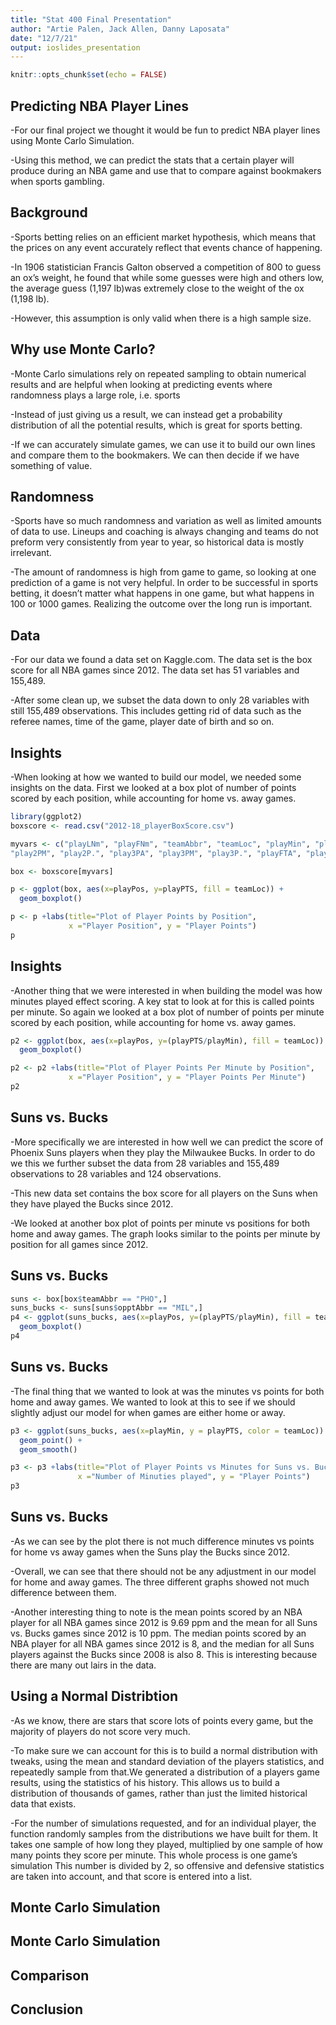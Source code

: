 ```yaml
---
title: "Stat 400 Final Presentation"
author: "Artie Palen, Jack Allen, Danny Laposata"
date: "12/7/21"
output: ioslides_presentation
---
```


```r
knitr::opts_chunk$set(echo = FALSE)
```

## Predicting NBA Player Lines

-For our final project we thought it would be fun to predict NBA player lines using Monte Carlo Simulation.

-Using this method, we can predict the stats that a certain player will produce during an NBA game and use that to compare against bookmakers when sports gambling.

## Background

-Sports betting relies on an efficient market hypothesis, which means that the prices on any event accurately reflect that events chance of happening.

-In 1906 statistician Francis Galton observed a competition of 800 to guess an ox's weight, he found that while some guesses were high and others low, the average guess (1,197 lb)was extremely close to the weight of the ox (1,198 lb).

-However, this assumption is only valid when there is a high sample size.

## Why use Monte Carlo?

-Monte Carlo simulations rely on repeated sampling to obtain numerical results and are helpful when looking at predicting events where randomness plays a large role, i.e. sports

-Instead of just giving us a result, we can instead get a probability distribution of all the potential results, which is great for sports betting.

-If we can accurately simulate games, we can use it to build our own lines and compare them to the bookmakers. We can then decide if we have something of value.

## Randomness

-Sports have so much randomness and variation as well as limited amounts of data to use. Lineups and coaching is always changing and teams do not preform very consistently from year to year, so historical data is mostly irrelevant.

-The amount of randomness is high from game to game, so looking at one prediction of a game is not very helpful. In order to be successful in sports betting, it doesn't matter what happens in one game, but what happens in 100 or 1000 games. Realizing the outcome over the long run is important.

## Data

-For our data we found a data set on Kaggle.com. The data set is the box score for all NBA games since 2012. The data set has 51 variables and 155,489. 

-After some clean up, we subset the data down to only 28 variables with still 155,489 observations. This includes getting rid of data such as the referee names, time of the game, player date of birth and so on.

## Insights

-When looking at how we wanted to build our model, we needed some insights on the data. First we looked at a box plot of number of points scored by each position, while accounting for home vs. away games.

```r
library(ggplot2)
boxscore <- read.csv("2012-18_playerBoxScore.csv")

myvars <- c("playLNm", "playFNm", "teamAbbr", "teamLoc", "playMin", "playPos", "playPTS", "playAST", "playTO", "playSTL", "playBLK", "playPF","playFGA", "playFGM", "playFG.", "play2PA",
"play2PM", "play2P.", "play3PA", "play3PM", "play3P.", "playFTA", "playFTM", "playFT.", "playORB", "playDRB", "playTRB", "opptAbbr")

box <- boxscore[myvars]

p <- ggplot(box, aes(x=playPos, y=playPTS, fill = teamLoc)) + 
  geom_boxplot()

p <- p +labs(title="Plot of Player Points by Position",
             x ="Player Position", y = "Player Points")
p
```

## Insights

-Another thing that we were interested in when building the model was how minutes played effect scoring. A key stat to look at for this is called points per minute. So again we looked at a box plot of number of points per minute scored by each position, while accounting for home vs. away games.

```r
p2 <- ggplot(box, aes(x=playPos, y=(playPTS/playMin), fill = teamLoc)) + 
  geom_boxplot()

p2 <- p2 +labs(title="Plot of Player Points Per Minute by Position",
             x ="Player Position", y = "Player Points Per Minute")
p2
```

## Suns vs. Bucks

-More specifically we are interested in how well we can predict the score of Phoenix Suns players when they play the Milwaukee Bucks. In order to do we this we further subset the data from 28 variables and 155,489 observations to 28 variables and 124 observations.

-This new data set contains the box score for all players on the Suns when they have played the Bucks since 2012.

-We looked at another box plot of points per minute vs positions for both home and away games. The graph looks similar to the points per minute by position for all games since 2012.

## Suns vs. Bucks

```r
suns <- box[box$teamAbbr == "PHO",]
suns_bucks <- suns[suns$opptAbbr == "MIL",]
p4 <- ggplot(suns_bucks, aes(x=playPos, y=(playPTS/playMin), fill = teamLoc)) + 
  geom_boxplot()
p4
```

## Suns vs. Bucks

-The final thing that we wanted to look at was the minutes vs points for both home and away games. We wanted to look at this to see if we should slightly adjust our model for when games are either home or away. 

```r
p3 <- ggplot(suns_bucks, aes(x=playMin, y = playPTS, color = teamLoc)) + 
  geom_point() + 
  geom_smooth()

p3 <- p3 +labs(title="Plot of Player Points vs Minutes for Suns vs. Bucks",
               x ="Number of Minuties played", y = "Player Points")
p3
```


## Suns vs. Bucks

-As we can see by the plot there is not much difference minutes vs points for home vs away games when the Suns play the Bucks since 2012.

-Overall, we can see that there should not be any adjustment in our model for home and away games. The three different graphs showed not much difference between them.

-Another interesting thing to note is the mean points scored by an NBA player for all NBA games since 2012 is 9.69 ppm and the mean for all Suns vs. Bucks games since 2012 is 10 ppm. The median points scored by an NBA player for all NBA games since 2012 is 8, and the median for all Suns players against the Bucks since 2008 is also 8. This is interesting because there are many out lairs in the data.

## Using a Normal Distribtion

-As we know, there are stars that score lots of points every game, but the majority of players do not score very much.

-To make sure we can account for this is to build a normal distribution with tweaks, using the mean and standard deviation of the players statistics, and repeatedly sample from that.We generated a distribution of a players game results, using the statistics of his history. This allows us to build a distribution of thousands of games, rather than just the limited historical data that exists.

-For the number of simulations requested, and for an individual player, the function randomly samples from the distributions we have built for them. It takes one sample of how long they played, multiplied by one sample of how many points they score per minute. This whole process is one game’s simulation
This number is divided by 2, so offensive and defensive statistics are taken into account, and that score is entered into a list.

## Monte Carlo Simulation

## Monte Carlo Simulation

## Comparison

## Conclusion
